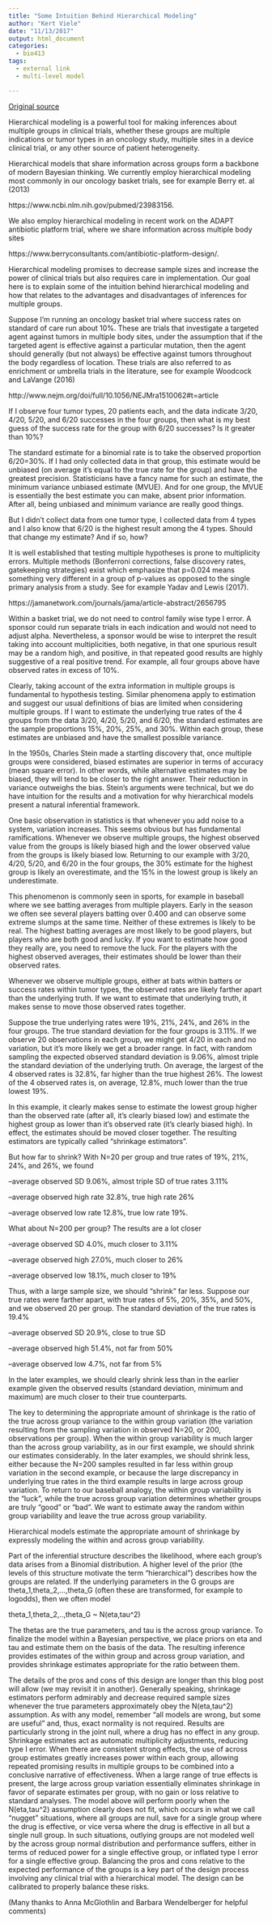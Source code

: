 ```yaml
---
title: "Some Intuition Behind Hierarchical Modeling"
author: "Kert Viele"
date: "11/13/2017"
output: html_document
categories:
  - bio413
tags:
  - external link
  - multi-level model

---
```

[Original source](https://www.berryconsultants.com/intuition-behind-hierarchical-modeling/)

Hierarchical modeling is a powerful tool for making inferences about multiple groups in clinical trials, whether these groups are multiple indications or tumor types in an oncology study, multiple sites in a device clinical trial, or any other source of patient heterogeneity.

Hierarchical models that share information across groups form a backbone of modern Bayesian thinking. We currently employ hierarchical modeling most commonly in our oncology basket trials, see for example Berry et. al (2013)

https://www.ncbi.nlm.nih.gov/pubmed/23983156.

We also employ hierarchical modeling in recent work on the ADAPT antibiotic platform trial, where we share information across multiple body sites

https://www.berryconsultants.com/antibiotic-platform-design/.

Hierarchical modeling promises to decrease sample sizes and increase the power of clinical trials but also requires care in implementation.  Our goal here is to explain some of the intuition behind hierarchical modeling and how that relates to the advantages and disadvantages of inferences for multiple groups.

Suppose I’m running an oncology basket trial where success rates on standard of care run about 10%. These are trials that investigate a targeted agent against tumors in multiple body sites, under the assumption that if the targeted agent is effective against a particular mutation, then the agent should generally (but not always) be effective against tumors throughout the body regardless of location. These trials are also referred to as enrichment or umbrella trials in the literature, see for example Woodcock and LaVange (2016)

http://www.nejm.org/doi/full/10.1056/NEJMra1510062#t=article

If I observe four tumor types, 20 patients each, and the data indicate 3/20, 4/20, 5/20, and 6/20 successes in the four groups, then what is my best guess of the success rate for the group with 6/20 successes? Is it greater than 10%?

The standard estimate for a binomial rate is to take the observed proportion 6/20=30%. If I had only collected data in that group, this estimate would be unbiased (on average it’s equal to the true rate for the group) and have the greatest precision. Statisticians have a fancy name for such an estimate, the minimum variance unbiased estimate (MVUE). And for one group, the MVUE is essentially the best estimate you can make, absent prior information. After all, being unbiased and minimum variance are really good things.

But I didn’t collect data from one tumor type, I collected data from 4 types and I also know that 6/20 is the highest result among the 4 types. Should that change my estimate? And if so, how?

It is well established that testing multiple hypotheses is prone to multiplicity errors. Multiple methods (Bonferroni corrections, false discovery rates, gatekeeping strategies) exist which emphasize that p=0.024 means something very different in a group of p-values as opposed to the single primary analysis from a study. See for example Yadav and Lewis (2017).

https://jamanetwork.com/journals/jama/article-abstract/2656795

Within a basket trial, we do not need to control family wise type I error. A sponsor could run separate trials in each indication and would not need to adjust alpha. Nevertheless, a sponsor would be wise to interpret the result taking into account multiplicities, both negative, in that one spurious result may be a random high, and positive, in that repeated good results are highly suggestive of a real positive trend. For example, all four groups above have observed rates in excess of 10%.

Clearly, taking account of the extra information in multiple groups is fundamental to hypothesis testing. Similar phenomena apply to estimation and suggest our usual definitions of bias are limited when considering multiple groups. If I want to estimate the underlying true rates of the 4 groups from the data 3/20, 4/20, 5/20, and 6/20, the standard estimates are the sample proportions 15%, 20%, 25%, and 30%. Within each group, these estimates are unbiased and have the smallest possible variance.

In the 1950s, Charles Stein made a startling discovery that, once multiple groups were considered, biased estimates are superior in terms of accuracy (mean square error). In other words, while alternative estimates may be biased, they will tend to be closer to the right answer. Their reduction in variance outweighs the bias. Stein’s arguments were technical, but we do have intuition for the results and a motivation for why hierarchical models present a natural inferential framework.

One basic observation in statistics is that whenever you add noise to a system, variation increases. This seems obvious but has fundamental ramifications. Whenever we observe multiple groups, the highest observed value from the groups is likely biased high and the lower observed value from the groups is likely biased low. Returning to our example with 3/20, 4/20, 5/20, and 6/20 in the four groups, the 30% estimate for the highest group is likely an overestimate, and the 15% in the lowest group is likely an underestimate.

This phenomenon is commonly seen in sports, for example in baseball where we see batting averages from multiple players. Early in the season we often see several players batting over 0.400 and can observe some extreme slumps at the same time. Neither of these extremes is likely to be real. The highest batting averages are most likely to be good players, but players who are both good and lucky. If you want to estimate how good they really are, you need to remove the luck. For the players with the highest observed averages, their estimates should be lower than their observed rates.

Whenever we observe multiple groups, either at bats within batters or success rates within tumor types, the observed rates are likely farther apart than the underlying truth. If we want to estimate that underlying truth, it makes sense to move those observed rates together.

Suppose the true underlying rates were 19%, 21%, 24%, and 26% in the four groups. The true standard deviation for the four groups is 3.11%. If we observe 20 observations in each group, we might get 4/20 in each and no variation, but it’s more likely we get a broader range. In fact, with random sampling the expected observed standard deviation is 9.06%, almost triple the standard deviation of the underlying truth. On average, the largest of the 4 observed rates is 32.8%, far higher than the true highest 26%. The lowest of the 4 observed rates is, on average, 12.8%, much lower than the true lowest 19%.

In this example, it clearly makes sense to estimate the lowest group higher than the observed rate (after all, it’s clearly biased low) and estimate the highest group as lower than it’s observed rate (it’s clearly biased high).  In effect, the estimates should be moved closer together. The resulting estimators are typically called “shrinkage estimators”.

But how far to shrink? With N=20 per group and true rates of 19%, 21%, 24%, and 26%, we found

--average observed SD 9.06%, almost triple SD of true rates 3.11%

--average observed high rate 32.8%, true high rate 26%

--average observed low rate 12.8%, true low rate 19%.

What about N=200 per group? The results are a lot closer

--average observed SD 4.0%, much closer to 3.11%

--average observed high 27.0%, much closer to 26%

--average observed low 18.1%, much closer to 19%

Thus, with a large sample size, we should “shrink” far less. Suppose our true rates were farther apart, with true rates of 5%, 20%, 35%, and 50%, and we observed 20 per group. The standard deviation of the true rates is 19.4%

--average observed SD 20.9%, close to true SD

--average observed high 51.4%, not far from 50%

--average observed low 4.7%, not far from 5%

In the later examples, we should clearly shrink less than in the earlier example given the observed results (standard deviation, minimum and maximum) are much closer to their true counterparts.

The key to determining the appropriate amount of shrinkage is the ratio of the true across group variance to the within group variation (the variation resulting from the sampling variation in observed N=20, or 200, observations per group). When the within group variability is much larger than the across group variability, as in our first example, we should shrink our estimates considerably. In the later examples, we should shrink less, either because the N=200 samples resulted in far less within group variation in the second example, or because the large discrepancy in underlying true rates in the third example results in large across group variation. To return to our baseball analogy, the within group variability is the “luck”, while the true across group variation determines whether groups are truly “good” or “bad”. We want to estimate away the random within group variability and leave the true across group variability.

Hierarchical models estimate the appropriate amount of shrinkage by expressly modeling the within and across group variability.

Part of the inferential structure describes the likelihood, where each group’s data arises from a Binomial distribution. A higher level of the prior (the levels of this structure motivate the term “hierarchical”) describes how the groups are related. If the underlying parameters in the G groups are theta_1,theta_2,…,theta_G (often these are transformed, for example to logodds), then we often model

theta_1,theta_2,..,theta_G ~ N(eta,tau^2)

The thetas are the true parameters, and tau is the across group variance. To finalize the model within a Bayesian perspective, we place priors on eta and tau and estimate them on the basis of the data. The resulting inference provides estimates of the within group and across group variation, and provides shrinkage estimates appropriate for the ratio between them.

The details of the pros and cons of this design are longer than this blog post will allow (we may revisit it in another). Generally speaking, shrinkage estimators perform admirably and decrease required sample sizes whenever the true parameters approximately obey the N(eta,tau^2) assumption. As with any model, remember “all models are wrong, but some are useful” and, thus, exact normality is not required. Results are particularly strong in the joint null, where a drug has no effect in any group. Shrinkage estimates act as automatic multiplicity adjustments, reducing type I error. When there are consistent strong effects, the use of across group estimates greatly increases power within each group, allowing repeated promising results in multiple groups to be combined into a conclusive narrative of effectiveness. When a large range of true effects is present, the large across group variation essentially eliminates shrinkage in favor of separate estimates per group, with no gain or loss relative to standard analyses. The model above will perform poorly when the N(eta,tau^2) assumption clearly does not fit, which occurs in what we call “nugget” situations, where all groups are null, save for a single group where the drug is effective, or vice versa where the drug is effective in all but a single null group. In such situations, outlying groups are not modeled well by the across group normal distribution and performance suffers, either in terms of reduced power for a single effective group, or inflated type I error for a single effective group. Balancing the pros and cons relative to the expected performance of the groups is a key part of the design process involving any clinical trial with a hierarchical model. The design can be calibrated to properly balance these risks.

(Many thanks to Anna McGlothlin and Barbara Wendelberger for helpful comments)
